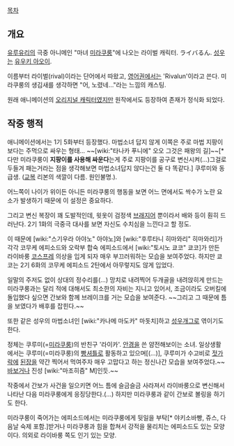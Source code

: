 [[목차]]

== 개요 ==
[[유루유리]]의 극중 아니메인 "마녀 [[미라쿠룽]]"에 나오는 라이벌 캐릭터. ライバるん. [[성우]]는 [[유우키 아오이]].

이름부터 라이벌(rival)이라는 단어에서 따왔고, [[영어]]권에서는 'Rivalun'이라고 쓴다. 미라쿠룽의 생김새를 생각하면 "어, 노렸네…"라는 느낌의 캐스팅.

원래 애니메이션의 [[오리지널 캐릭터]]였지만 원작에서도 등장하여 존재가 정식화 되었다.

== 작중 행적 ==
애니메이션에서는 1기 5화부터 등장했다. 마법소녀 답지 않게 이쪽은 주로 마법 지팡이보다는 주먹으로 싸우는 형태… ~~[wiki:"타나카 푸니에" 오오 그것은 패왕의 길]~~[* 다만 미라쿠룽이 '''지팡이를 사용해 싸운다'''는게 주로 지팡이를 공구로 변신시켜(…)그걸로 두들겨 패는거라는 점을 생각해보면 마법소녀답지 않다는건 둘 다 똑같다.] 쿠루미와 동급생. ([[교복]] 리본의 색깔이 다름. 원인불명.).

어느쪽이 나이가 위이든 아니든 미라쿠룽의 행동을 보면 어느 면에서도 싹수가 노란 요소가 발생하기 때문에 이 설정은 중요하다.

{{{#!html
<img src="http://cfile29.uf.tistory.com/image/1838653C4FF2D6AF193A21" width=600>
}}}

그리고 변신 복장이 꽤 도발적인데, 윗옷이 검정색 [[브래지어]] 뿐이라서 배와 등이 훤히 드러난다. 2기 1화의 극중극 대사를 보면 자신도 수치심을 느낀다고 할 정도.

이 때문에 [wiki:"스기우라 아야노" 아야노]와 [wiki:"후루타니 히마와리" 히마와리]가 각각 코무케 에피소드와 오락부 합숙 에피소드에서 [wiki:"토시노 쿄코" 쿄코]가 만든 라이바룽 [[코스프레]] 의상을 입게 되자 매우 부끄러워하는 모습을 보여주었다. 하지만 쿄코는 2기 6화의 코무케 에피소드 2탄에서 아무렇지도 않게 입었다.

일말의 주저도 없이 상대의 정수리를(…) 망치로 내려찍어 두개골을 내려앉히게 만드는 미라쿠룽과는 달리 적에 대해서도 최소한의 자비는 지니고 있어서, 조금이라도 오버킬에 돌입했다 싶으면 간보와 함께 브레이크를 거는 모습을 보여준다. ~~그리고 그 때문에 틈을 보였다가 배후를 잡힌다.~~

또한 같은 성우의 마법소녀인 [wiki:"카나메 마도카" 마돗치]하고 [[성우개그]]로 엮이기도 한다.

정체는 쿠루미(=[[미라쿠룽]])의 반친구 '라이카'. [[안경]]을 쓴 얌전해보이는 소녀. 일상생활에서는 쿠루미(=미라쿠룽)의 [[빵셔틀]]로 활동하고 있으며[(...)], 쿠루미가 수고비로 [[젓가락]]에 [[된장]]을 약간 찍어서 먹여주자 매우 고맙다고 하는 정신나간 모습을 보여주었다.~~[[바보]]거나 진성 [wiki:"마조히즘" M]인듯.~~

작중에서 간보가 사건을 일으키면 어느 틈에 슬금슬금 사라져서 라이바룽으로 변신해서 나타난 다음 미라쿠룽에게 응징당한다.(…) 하지만 미라쿠룽과 같이 간보로 볼링을 하기도 한다.

미라쿠룽이 죽어가는 에피소드에서는 미라쿠룽에게 뒷일을 부탁[* 야키소바빵, 쥬스, 다음날 숙제 포함.]받거나 미라쿠룽과 힘을 합쳐서 강적을 물리치는 에피소드도 있는 모양이다. 의외로 라이바룽 쪽도 인기 있는 모양.
